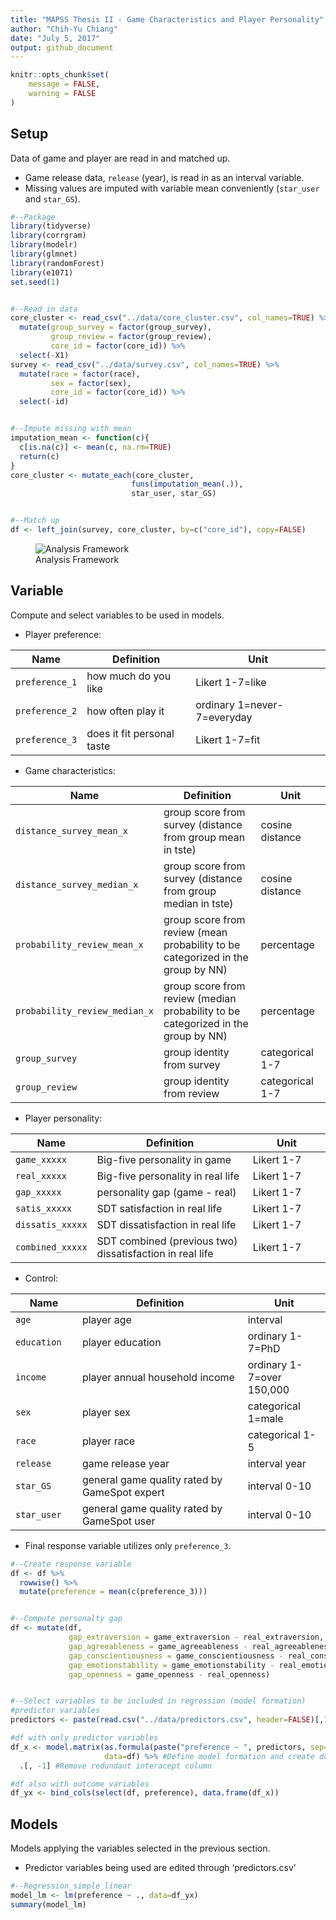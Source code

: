 ```yaml
---
title: "MAPSS Thesis II - Game Characteristics and Player Personality"
author: "Chih-Yu Chiang"
date: "July 5, 2017"
output: github_document
---
```

```r
knitr::opts_chunk$set(
	message = FALSE,
	warning = FALSE
)

```




## Setup
Data of game and player are read in and matched up.

- Game release data, `release` (year), is read in as an interval variable.
- Missing values are imputed with variable mean conveniently (`star_user` and `star_GS`).
```r
#--Package
library(tidyverse)
library(corrgram)
library(modelr)
library(glmnet)
library(randomForest)
library(e1071)
set.seed(1)


#--Read in data
core_cluster <- read_csv("../data/core_cluster.csv", col_names=TRUE) %>%
  mutate(group_survey = factor(group_survey),
         group_review = factor(group_review),
         core_id = factor(core_id)) %>%
  select(-X1)
survey <- read_csv("../data/survey.csv", col_names=TRUE) %>%
  mutate(race = factor(race),
         sex = factor(sex),
         core_id = factor(core_id)) %>%
  select(-id)


#--Impute missing with mean
imputation_mean <- function(c){
  c[is.na(c)] <- mean(c, na.rm=TRUE)
  return(c)
}
core_cluster <- mutate_each(core_cluster,
                           funs(imputation_mean(.)),
                           star_user, star_GS)


#--Match up
df <- left_join(survey, core_cluster, by=c("core_id"), copy=FALSE)

```
![Analysis Framework](img/framework.png)



## Variable
Compute and select variables to be used in models.

- Player preference:  

Name | Definition | Unit
-----|------------|------
`preference_1` | how much do you like | Likert 1-7=like
`preference_2` | how often play it | ordinary 1=never-7=everyday
`preference_3` | does it fit personal taste | Likert 1-7=fit

- Game characteristics:  

Name | Definition | Unit |
-----|------------|------|
`distance_survey_mean_x` | group score from survey (distance from group mean in tste) | cosine distance
`distance_survey_median_x` | group score from survey (distance from group median in tste) | cosine distance
`probability_review_mean_x` | group score from review (mean probability to be categorized in the group by NN) | percentage
`probability_review_median_x` | group score from review (median probability to be categorized in the group by NN) | percentage
`group_survey` | group identity from survey | categorical 1-7
`group_review` | group identity from review | categorical 1-7

- Player personality:  

Name | Definition | Unit
-----|------------|------
`game_xxxxx` | Big-five personality in game | Likert 1-7
`real_xxxxx` | Big-five personality in real life | Likert 1-7
`gap_xxxxx` | personality gap (game - real) | Likert 1-7
`satis_xxxxx` | SDT satisfaction in real life | Likert 1-7
`dissatis_xxxxx` | SDT dissatisfaction in real life | Likert 1-7
`combined_xxxxx` | SDT combined (previous two) dissatisfaction in real life | Likert 1-7

- Control:  

Name | Definition | Unit
-----|------------|------
`age` | player age | interval
`education` | player education | ordinary 1-7=PhD
`income` | player annual household income | ordinary 1-7=over 150,000 
`sex` | player sex | categorical 1=male
`race` | player race | categorical 1-5
`release` | game release year | interval year
`star_GS` | general game quality rated by GameSpot expert | interval 0-10
`star_user` | general game quality rated by GameSpot user | interval 0-10

- Final response variable utilizes only `preference_3`.
```r
#--Create response variable
df <- df %>%
  rowwise() %>% 
  mutate(preference = mean(c(preference_3)))


#--Compute personalty gap
df <- mutate(df,
             gap_extraversion = game_extraversion - real_extraversion,
             gap_agreeableness = game_agreeableness - real_agreeableness,
             gap_conscientiousness = game_conscientiousness - real_conscientiousness,
             gap_emotionstability = game_emotionstability - real_emotionstability,
             gap_openness = game_openness - real_openness)


#--Select variables to be included in regression (model formation)
#predictor variables
predictors <- paste(read.csv("../data/predictors.csv", header=FALSE)[,1], collapse="+")

#df with only predictor variables
df_x <- model.matrix(as.formula(paste("preference ~ ", predictors, sep="")),
                     data=df) %>% #Define model formation and create dummies
  .[, -1] #Remove redundant interacept column

#df also with outcome variables
df_yx <- bind_cols(select(df, preference), data.frame(df_x))

```




## Models
Models applying the variables selected in the previous section.

- Predictor variables being used are edited through 'predictors.csv'
```r
#--Regression_simple linear
model_lm <- lm(preference ~ ., data=df_yx)
summary(model_lm)

```